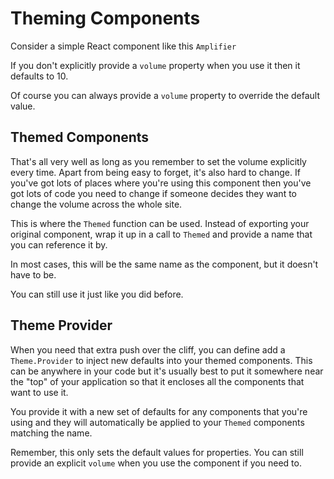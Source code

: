 
# Theming Components

Consider a simple React component like this `Amplifier`

<Snippet
  file="Amplifier.jsx"
  expand
/>

If you don't explicitly provide a `volume` property when you use it then it
defaults to 10.

<Example
  Component={DefaultAmp}
  code={DefaultAmpSrc}
  caption="Default Volume"
  undent={2}
  expand
/>

Of course you can always provide a `volume` property to override the default
value.

<Example
  Component={AmpWithVolume}
  code={AmpWithVolumeSrc}
  caption="Explicit Volume"
  undent={2}
  expand
/>

## Themed Components

That's all very well as long as you remember to set the volume explicitly
every time.  Apart from being easy to forget, it's also hard to change.  If
you've got lots of places where you're using this component then you've got
lots of code you need to change if someone decides they want to change the
volume across the whole site.

This is where the `Themed` function can be used. Instead of exporting your
original component, wrap it up in a call to `Themed` and provide a name that
you can reference it by.

In most cases, this will be the same name as the component, but it doesn't
have to be.

<Snippet
  file="ThemedAmplifier.jsx"
/>

You can still use it just like you did before.

<Example
  Component={DefaultThemedAmp}
  code={DefaultThemedAmpSrc}
  caption="Default or Explicit Volume"
  undent={4}
  expand
/>

## Theme Provider

When you need that extra push over the cliff, you can define add a
`Theme.Provider` to inject new defaults into your themed components.
This can be anywhere in your code but it's usually best to put it somewhere
near the "top" of your application so that it encloses all the components
that want to use it.

You provide it with a new set of defaults for any components that you're
using and they will automatically be applied to your `Themed` components
matching the name.

Remember, this only sets the default values for properties.  You can still
provide an explicit `volume` when you use the component if you need to.

<Example
  Component={CustomThemedAmp}
  code={CustomThemedAmpSrc}
  caption="Festival.jsx"
  expand
/>
